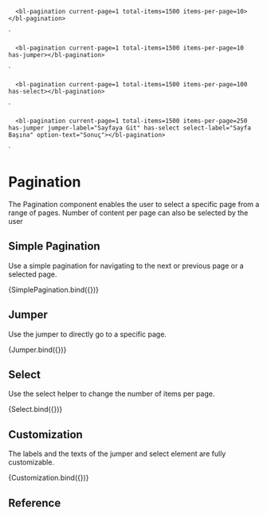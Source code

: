 
<Meta
  title="Components/Pagination"
  component="bl-pagination"
/>

      <bl-pagination current-page=1 total-items=1500 items-per-page=10></bl-pagination>
  `

      <bl-pagination current-page=1 total-items=1500 items-per-page=10 has-jumper></bl-pagination>
  `

      <bl-pagination current-page=1 total-items=1500 items-per-page=100 has-select></bl-pagination>
  `

      <bl-pagination current-page=1 total-items=1500 items-per-page=250 has-jumper jumper-label="Sayfaya Git" has-select select-label="Sayfa Başına" option-text="Sonuç"></bl-pagination>
  `

# Pagination

The Pagination component enables the user to select a specific page from a range of pages. Number of content per page can also be selected by the user


## Simple Pagination
Use a simple pagination for navigating to the next or previous page or a selected page.

<Canvas>
<Story name="Basic Usage">
    {SimplePagination.bind({})}
  </Story>
</Canvas>

## Jumper
Use the jumper to directly go to a specific page.

<Canvas>
<Story name="Jumper">
    {Jumper.bind({})}
  </Story>
</Canvas>

## Select
Use the select helper to change the number of items per page.

<Canvas>
<Story name="Select">
    {Select.bind({})}
  </Story>
</Canvas>

## Customization
The labels and the texts of the jumper and select element are fully customizable.

<Canvas>
<Story name="Customization">
    {Customization.bind({})}
  </Story>
</Canvas>


## Reference

<ArgsTable of="bl-pagination" />


